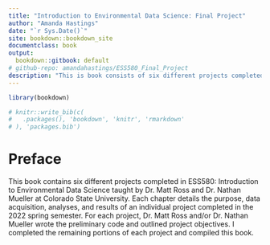 ```yaml
---
title: "Introduction to Environmental Data Science: Final Project"
author: "Amanda Hastings"
date: "`r Sys.Date()`"
site: bookdown::bookdown_site
documentclass: book
output: 
  bookdown::gitbook: default
# github-repo: amandahastings/ESS580_Final_Project
description: "This is book consists of six different projects completed in ESS580: Introduction to Environmental Data Science at Colorado State University in Spring 2022."
---
```


```r
library(bookdown)
```


```r
# knitr::write_bib(c(
#   .packages(), 'bookdown', 'knitr', 'rmarkdown'
# ), 'packages.bib')
```

# Preface {-}


This book contains six different projects completed in ESS580: Introduction to Environmental Data Science taught by Dr. Matt Ross and Dr. Nathan Mueller at Colorado State University. Each chapter details the purpose, data acquisition, analyses, and results of an individual project completed in the 2022 spring semester. For each project, Dr. Matt Ross and/or Dr. Nathan Mueller wrote the preliminary code and outlined project objectives. I completed the remaining portions of each project and compiled this book. 




